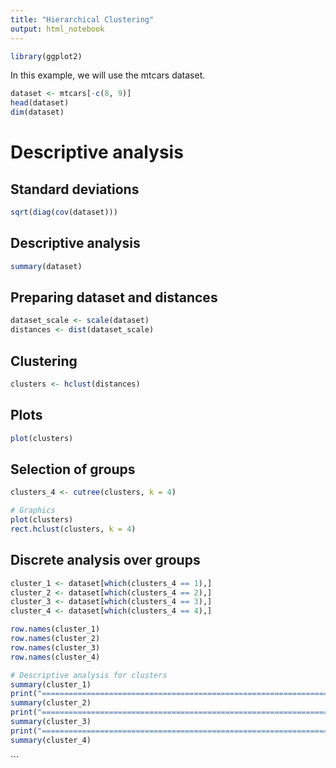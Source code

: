 ---
title: "Hierarchical Clustering"
output: html_notebook
---

```{r}
library(ggplot2)
```


In this example, we will use the mtcars dataset.

```{r}
dataset <- mtcars[-c(8, 9)]
head(dataset)
dim(dataset)
```

# Descriptive analysis


## Standard deviations

```{r}
sqrt(diag(cov(dataset)))
```

## Descriptive analysis

```{r}
summary(dataset)
```

## Preparing dataset and distances

```{r}
dataset_scale <- scale(dataset)
distances <- dist(dataset_scale)
```

## Clustering

```{r}
clusters <- hclust(distances)
```

## Plots

```{r}
plot(clusters)
```

## Selection of groups

```{r}
clusters_4 <- cutree(clusters, k = 4)

# Graphics
plot(clusters)
rect.hclust(clusters, k = 4)
```

## Discrete analysis over groups

```{r}
cluster_1 <- dataset[which(clusters_4 == 1),]
cluster_2 <- dataset[which(clusters_4 == 2),]
cluster_3 <- dataset[which(clusters_4 == 3),]
cluster_4 <- dataset[which(clusters_4 == 4),]
```

```{r}
row.names(cluster_1)
row.names(cluster_2)
row.names(cluster_3)
row.names(cluster_4)
```


```{r}
# Descriptive analysis for clusters
summary(cluster_1)
print("================================================================")
summary(cluster_2)
print("================================================================")
summary(cluster_3)
print("================================================================")
summary(cluster_4)
```
```



